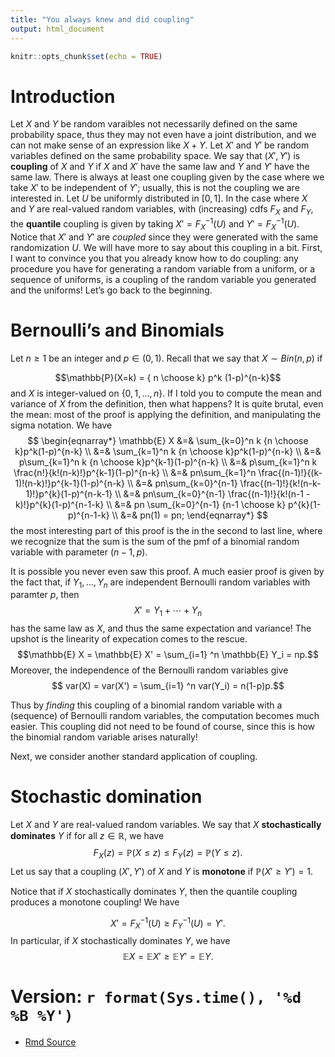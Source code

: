 ```yaml
---
title: "You always knew and did coupling"
output: html_document
---
```


```r
knitr::opts_chunk$set(echo = TRUE)
```


#  Introduction

Let $X$ and $Y$ be random varaibles not necessarily defined on the same probability space, thus they may not even have a joint distribution, and we can not make sense of an expression like $X+Y$.    Let $X'$ and $Y'$ be random variables defined on the same probability space.   We say that $(X', Y')$ is **coupling** of $X$ and $Y$ if $X$ and $X'$ have the same law and $Y$ and $Y'$ have the same law.  There is always at least one coupling given by the case where we take $X'$ to be independent of $Y'$; usually, this is not the coupling we are interested in.  Let $U$ be uniformly distributed in $[0,1]$.   In the case where $X$ and $Y$ are real-valued random variables, with (increasing) cdfs $F_X$ and $F_Y$, the **quantile** coupling is given by taking $X'=F_X^{-1}(U)$ and $Y'=F_X^{-1}(U)$.  Notice that $X'$ and $Y'$ are *coupled* since they were generated with the same randomization $U$.   We will have more to say about this coupling in a bit.  First, I want to convince you that you already know how to do coupling:  any procedure you have for generating a random variable from a uniform, or a sequence of uniforms, is a coupling of the random variable you generated and the uniforms!  Let's go back to the beginning.


# Bernoulli's and Binomials

Let $n \geq 1$ be an integer and $p \in (0,1)$. Recall that we say that $X \sim Bin(n,p)$ if 

$$\mathbb{P}(X=k) = { n \choose k} p^k (1-p)^{n-k}$$
and $X$ is integer-valued on $\{0,1,\ldots, n\}$.  If I told you to compute the mean and variance of $X$ from the definition, then what happens?  It is quite brutal, even the mean:  most of the proof is applying the definition, and manipulating the sigma notation.  We have
$$
\begin{eqnarray*}
\mathbb{E} X &=& \sum_{k=0}^n k {n \choose k}p^k(1-p)^{n-k} \\
&=&  \sum_{k=1}^n k {n \choose k}p^k(1-p)^{n-k}  \\
&=&  p\sum_{k=1}^n k {n \choose k}p^{k-1}(1-p)^{n-k}  \\
&=& p\sum_{k=1}^n k \frac{n!}{k!(n-k)!}p^{k-1}(1-p)^{n-k} \\
&=&  pn\sum_{k=1}^n  \frac{(n-1)!}{(k-1)!(n-k)!}p^{k-1}(1-p)^{n-k} \\
&=&  pn\sum_{k=0}^{n-1}  \frac{(n-1)!}{k!(n-k-1)!}p^{k}(1-p)^{n-k-1} \\
&=&  pn\sum_{k=0}^{n-1}  \frac{(n-1)!}{k!(n-1 - k)!}p^{k}(1-p)^{n-1-k} \\
&=& pn \sum_{k=0}^{n-1}  {n-1 \choose k}  p^{k}(1-p)^{n-1-k}  \\
&=&  pn(1) = pn;
\end{eqnarray*}
$$
the most interesting part of this proof is the in the second to last line, where we recognize that the sum is the sum of the pmf of a binomial random variable with parameter $(n-1, p)$.  

It is possible you never even saw this proof.  A much easier proof is given by the fact that, if $Y_1, \ldots, Y_n$ are independent Bernoulli random variables with paramter $p$, then 
$$X ' = Y_1 + \cdots + Y_n$$
has the same law as $X$, and thus the same expectation and variance!
The upshot is the linearity of expecation comes to the rescue.
$$\mathbb{E} X = \mathbb{E} X' = \sum_{i=1} ^n \mathbb{E} Y_i = np.$$
Moreover, the independence of the Bernoulli random variables give
$$ var(X) = var(X') = \sum_{i=1} ^n var(Y_i) = n(1-p)p.$$

Thus by *finding* this coupling of a binomial random variable with a (sequence) of Bernoulli random variables, the computation becomes much easier.  This coupling did not need to be found of course, since this is how the binomial random variable arises naturally!


Next, we consider another standard application of coupling.

#  Stochastic domination

Let  $X$ and $Y$ are real-valued random variables.  We say that $X$ **stochastically dominates** $Y$ if for all $z \in \mathbb{R}$, we have $$F_X(z)= \mathbb{P}(X \leq z) \leq F_Y(z) =\mathbb{P}(Y \leq z).$$  Let us say that a coupling $(X', Y')$ of $X$ and $Y$ is **monotone** if $\mathbb{P}(X' \geq Y') =1$.

Notice that if $X$ stochastically dominates $Y$, then the quantile coupling produces a monotone coupling! We have

$$ X'= F_X^{-1}(U) \geq F_{Y}^{-1}(U) = Y'.$$
In particular, if $X$ stochastically dominates $Y$, we have
$$ \mathbb{E} X = \mathbb{E} X' \geq \mathbb{E} Y' = \mathbb{E} Y.$$











#   Version: `r format(Sys.time(), '%d %B %Y')`
  * [Rmd Source](https://tsoo-math.github.io/ucl/coupling-rev.Rmd)

